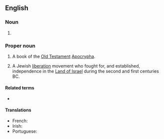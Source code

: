 {{also|Maccabées}}

==English==
{{book of the Bible|Books of the Maccabees}}

===Noun===
{{head|en|noun plural form}}

# {{plural of|Maccabee|lang=en}}

===Proper noun===
{{en-proper noun}}
# {{lb|en|biblical}} A book of the [[Old Testament]] [[Apocrypha]].
# {{lb|en|history}} A Jewish [[liberation]] movement who fought for, and established, independence in the [[Land of Israel]] during the second and first centuries BC.

====Related terms====
* {{l|en|Macc.}}

====Translations====
{{trans-top}}
{{trans-mid}}
* French: {{t+|fr|Maccabées}}
* Irish: {{t|ga|Macabaeigh|m-p}}
* Portuguese: {{t|pt|Macabeus|m|m-p}}
{{trans-bottom}}